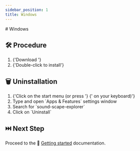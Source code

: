 ```yaml
---
sidebar_position: 1
title: Windows
---
```



<Fragment>
  # <WindowsIcon /> Windows
</Fragment>

## 🛠️ Procedure

<ol>
  <li>
    {'Download '}
    <VisualisationLink
      version={VERSION}
      system={'windows'}
      size={SIZES.windows}
    />
  </li>
  <li>{'Double-click to install'}</li>
</ol>

## 🗑️ Uninstallation

<ol>
  <li>
    {'Click on the start menu (or press '}
    <WinKey />
    {' on your keyboard)'}
  </li>
  <li>Type and open `Apps & Features` settings window</li>
  <li>Search for `sound-scape-explorer`</li>
  <li>Click on `Uninstall`</li>
</ol>

## ⏭️ Next Step

Proceed to the 🏃 [Getting started](../../getting-started/) documentation.
